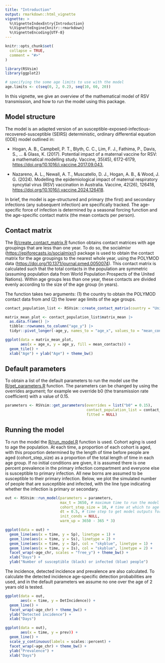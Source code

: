 ```yaml
---
title: "Introduction"
output: rmarkdown::html_vignette
vignette: >
  %\VignetteIndexEntry{Introduction}
  %\VignetteEngine{knitr::rmarkdown}
  %\VignetteEncoding{UTF-8}
---
```


```r
knitr::opts_chunk$set(
  collapse = TRUE,
  comment = "#>"
)
```

```r
library(RSVsim)
library(ggplot2)

# specifying the some age limits to use with the model
age.limits <- c(seq(0, 2, 0.2), seq(10, 60, 20))
```

In this vignette, we give an overview of the mathematical model of RSV transmission, and how to run the model using this package.

## Model structure
The model is an adapted version of an susceptible-exposed-infectious-recovered-susceptible (SEIRS) deterministic, ordinary differential equation (ODE) model outlined in: 

- Hogan, A. B., Campbell, P. T., Blyth, C. C., Lim, F. J., Fathima, P., Davis, S., ... & Glass, K. (2017). Potential impact of a maternal vaccine for RSV: a mathematical modelling study. Vaccine, 35(45), 6172-6179, <https://doi.org/10.1016/j.vaccine.2017.09.043>,

- Nazareno, A. L., Newall, A. T., Muscatello, D. J., Hogan, A. B., & Wood, J. G. (2024). Modelling the epidemiological impact of maternal respiratory syncytial virus (RSV) vaccination in Australia. Vaccine, 42(26), 126418, <https://doi.org/10.1016/j.vaccine.2024.126418>.

In brief, the model is age-structured and primary (the first) and secondary infections (any subsequent infection) are specifically tracked. The age-specific force of infection is determined by a seasonal forcing function and the age-specific contact matrix (the mean contacts per person).

## Contact matrix
 The [R/create_contact_matrix.R](https://github.com/IsaacStopard/RSVsim/blob/master/R/create_contact_matrix.R) function obtains contact matrices with age groupings that are less than one year. To do so, the socialmixr (<https://epiforecasts.io/socialmixr/>) package is used to obtain the contact matrix for the age groupings to the nearest whole year, using the POLYMOD data (<https://doi.org/10.1371/journal.pmed.0050074>). This contact matrix is calculated such that the total contacts in the population are symmetric (assuming population data from World Population Prospects of the United Nations). Within age groups less than one year, these contacts are divided evenly according to the size of the age group (in years).

The function takes two arguments: (1) the country to obtain the POLYMOD contact data from and (2) the lower age limits of the age groups.

```r
contact_population_list <- RSVsim::create_contact_matrix(country = "United Kingdom", age.limits = age.limits)

matrix_mean_plot <- contact_population_list$matrix_mean |> 
  as.data.frame() |> 
  tibble::rownames_to_column("age_y") |> 
  tidyr::pivot_longer(-age_y, names_to = "age_x", values_to = "mean_contacts")

ggplot(data = matrix_mean_plot, 
       aes(x = age_x, y = age_y, fill = mean_contacts)) + 
  geom_tile() +
  xlab("Age") + ylab("Age") + theme_bw()
```

## Default parameters
To obtain a list of the default parameters to run the model use the [R/get_parameters.R](https://github.com/IsaacStopard/RSVsim/blob/master/R/get_parameters.R) function. The parameters can be changed by using the overrides argument; for example we override b0 (the transmission rate coefficient) with a value of 0.15.

```r
parameters <- RSVsim::get_parameters(overrides = list("b0" = 0.15), 
                                     contact_population_list = contact_population_list,
                                     fitted = NULL)
```

## Running the model
To run the model the [R/run_model.R](https://github.com/IsaacStopard/RSVsim/blob/master/R/run_model.R) function is used. Cohort aging is used to age the population. At each time, a proportion of each cohort is aged, with this proportion determined by the length of time before people are aged (cohort_step_size) as a proportion of the total length of time in each age group. If no initial conditions are given, it is assumed there is one percent prevalence in the primary infection compartment and everyone else is susceptible to primary infection. All new borns are assumed to be susceptible to their primary infection. Below, we plot the simulated number of people that are susceptible and infected, with the line type indicating whether the infection is primary or secondary.

```r
out <- RSVsim::run_model(parameters = parameters,
                         max_t = 3650, # maximum time to run the model for
                         cohort_step_size = 10, # time at which to age people
                         dt = 0.5, # time step to get model outputs for
                         init_conds = NULL,
                         warm_up = 3650 - 365 * 3)

ggplot(data = out) +
  geom_line(aes(x = time, y = Sp), linetype = 1) +
  geom_line(aes(x = time, y = Ss), linetype = 2) +
  geom_line(aes(x = time, y = Ip), col = "skyblue", linetype = 1) +
  geom_line(aes(x = time, y = Is), col = "skyblue", linetype = 2) +
  facet_wrap(~age_chr, scales = "free_y") + theme_bw() +
  xlab("Days") +
  ylab("Number of susceptible (black) or infected (blue) people")
```

The incidence, detected incidence and prevalence are also calculated. To calculate the detected incidence age-specific detection probabilities are used, and in the default parameters we assume no one over the age of 2 years old is tested.

```r
ggplot(data = out, 
       aes(x = time, y = DetIncidence)) +
  geom_line() +
  facet_wrap(~age_chr) + theme_bw() +
  ylab("Detected incidence") +
  xlab("Days")
```
```r
ggplot(data = out), 
       aes(x = time, y = prev)) +
  geom_line() +
  scale_y_continuous(labels = scales::percent) +
  facet_wrap(~age_chr) + theme_bw() +
  ylab("Prevalence") +
  xlab("Days")
```

